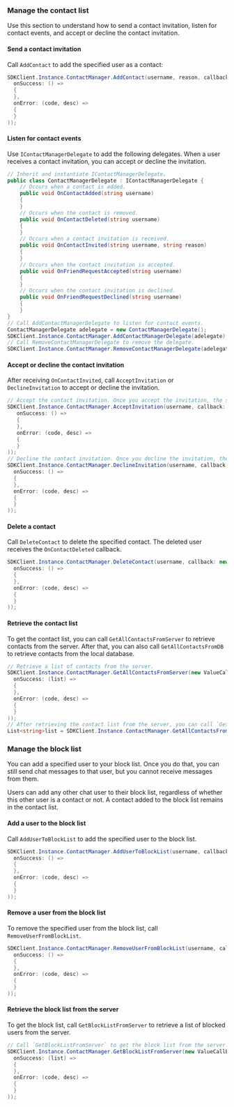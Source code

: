 <PlatformWrapper platform="windows">

### Manage the contact list

Use this section to understand how to send a contact invitation, listen for contact events, and accept or decline the contact invitation.

#### Send a contact invitation

Call `AddContact` to add the specified user as a contact:

```csharp
SDKClient.Instance.ContactManager.AddContact(username, reason, callback: new CallBack(
  onSuccess: () =>
  {
  },
  onError: (code, desc) =>
  {
  }
));
```

#### Listen for contact events

Use `IContactManagerDelegate` to add the following delegates. When a user receives a contact invitation, you can accept or decline the invitation. 

```csharp
// Inherit and instantiate IContactManagerDelegate。
public class ContactManagerDelegate : IContactManagerDelegate {
    // Occurs when a contact is added.
    public void OnContactAdded(string username)
    {
    }
    // Occurs when the contact is removed.
    public void OnContactDeleted(string username)
    {
    }
    // Occurs when a contact invitation is received.
    public void OnContactInvited(string username, string reason)
    {
    }
    // Occurs when the contact invitation is accepted.
    public void OnFriendRequestAccepted(string username)
    {
    }
    // Occurs when the contact invitation is declined.
    public void OnFriendRequestDeclined(string username)
    {
    }
}
// Call AddContactManagerDelegate to listen for contact events.
ContactManagerDelegate adelegate = new ContactManagerDelegate();
SDKClient.Instance.ContactManager.AddContactManagerDelegate(adelegate);
// Call RemoveContactManagerDelegate to remove the delegate.
SDKClient.Instance.ContactManager.RemoveContactManagerDelegate(adelegate);
```

#### Accept or decline the contact invitation

After receiving `OnContactInvited`, call `AcceptInvitation` or `DeclineInvitation` to accept or decline the invitation.

```csharp
// Accept the contact invitation. Once you accept the invitation, the sender receives the OnFriendRequestAccepted callback.
SDKClient.Instance.ContactManager.AcceptInvitation(username, callback: new CallBack(
   onSuccess: () =>
   {        
   },
   onError: (code, desc) =>
   {
   }
));
// Decline the contact invitation. Once you decline the invitation, the sender receives the OnFriendRequestDeclined callback.
SDKClient.Instance.ContactManager.DeclineInvitation(username, callback: new CallBack(
  onSuccess: () =>
  {
  },
  onError: (code, desc) =>
  {
  }
));
```

#### Delete a contact

Call `DeleteContact` to delete the specified contact. The deleted user receives the `OnContactDeleted` callback.

```csharp
SDKClient.Instance.ContactManager.DeleteContact(username, callback: new CallBack(
  onSuccess: () =>
  {
  },
  onError: (code, desc) =>
  {
  }
));
```

#### Retrieve the contact list

To get the contact list, you can call `GetAllContactsFromServer` to retrieve contacts from the server. After that, you can also call `GetAllContactsFromDB` to retrieve contacts from the local database.

```csharp
// Retrieve a list of contacts from the server.
SDKClient.Instance.ContactManager.GetAllContactsFromServer(new ValueCallBack<List<string>>(
  onSuccess: (list) =>
  {
  },
  onError: (code, desc) =>
  {
  }
));
// After retrieving the contact list from the server, you can call `GetAllContactsFromDB` to get the list of contacts from the local database.
List<string>list = SDKClient.Instance.ContactManager.GetAllContactsFromDB();
```

### Manage the block list

You can add a specified user to your block list. Once you do that, you can still send chat messages to that user, but you cannot receive messages from them. 

<div class="note alert">Users can add any other chat user to their block list, regardless of whether this other user is a contact or not. A contact added to the block list remains in the contact list.</div>

#### Add a user to the block list

Call `AddUserToBlockList` to add the specified user to the block list.

```csharp
SDKClient.Instance.ContactManager.AddUserToBlockList(username, callback: new CallBack(
  onSuccess: () =>
  {
  },
  onError: (code, desc) =>
  {
  }
));
```

#### Remove a user from the block list

To remove the specified user from the block list, call `RemoveUserFromBlockList`.

```csharp
SDKClient.Instance.ContactManager.RemoveUserFromBlockList(username, callback: new CallBack(
  onSuccess: () =>
  {
  },
  onError: (code, desc) =>
  {
  }
));
```

#### Retrieve the block list from the server

To get the block list, call `GetBlockListFromServer` to retrieve a list of blocked users from the server. 

```csharp
// Call `GetBlockListFromServer` to get the block list from the server.
SDKClient.Instance.ContactManager.GetBlockListFromServer(new ValueCallBack<List<string>>(
  onSuccess: (list) =>
  {
  },
  onError: (code, desc) =>
  {
  }
));
```

</PlatformWrapper>